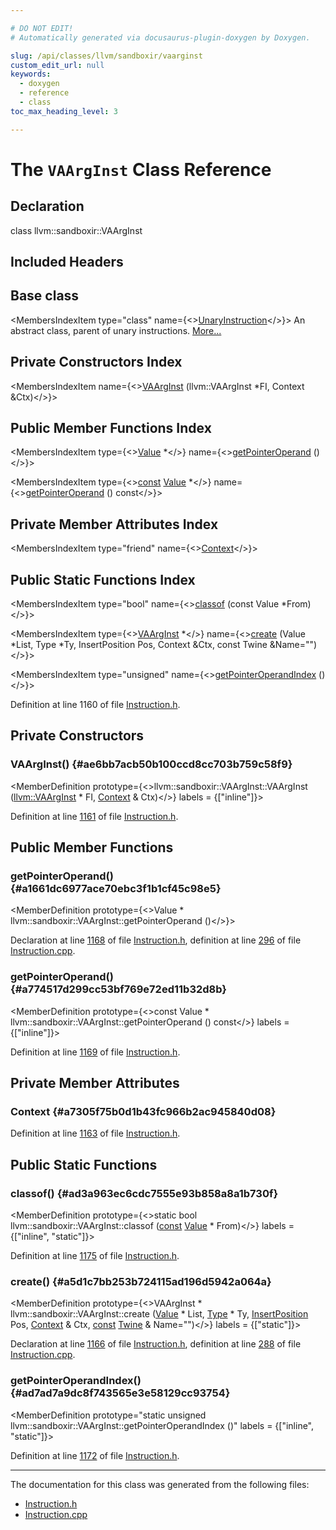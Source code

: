 ```yaml
---

# DO NOT EDIT!
# Automatically generated via docusaurus-plugin-doxygen by Doxygen.

slug: /api/classes/llvm/sandboxir/vaarginst
custom_edit_url: null
keywords:
  - doxygen
  - reference
  - class
toc_max_heading_level: 3

---
```





# The `VAArgInst` Class Reference

<DoxygenPage pluginConfig={pluginConfig}>



## Declaration

<CodeBlock>class llvm::sandboxir::VAArgInst</CodeBlock>

## Included Headers

<IncludesList>
<IncludesListItem
  filePath="llvm/SandboxIR/Instruction.h"
  permalink="/docs/api/files/include/include/llvm/include/llvm/sandboxir/instruction-h"
  isLocal="true" />
</IncludesList>

## Base class

<MembersIndex>

<MembersIndexItem
  type="class"
  name={<><a href="/docs/api/classes/llvm/sandboxir/unaryinstruction">UnaryInstruction</a></>}>
An abstract class, parent of unary instructions. <a href="/docs/api/classes/llvm/sandboxir/unaryinstruction/#details">More...</a>
</MembersIndexItem>

</MembersIndex>

## Private Constructors Index

<MembersIndex>

<MembersIndexItem
  name={<><a href="#ae6bb7acb50b100ccd8cc703b759c58f9">VAArgInst</a> (llvm::VAArgInst &#42;FI, Context &amp;Ctx)</>}>
</MembersIndexItem>

</MembersIndex>

## Public Member Functions Index

<MembersIndex>

<MembersIndexItem
  type={<><a href="/docs/api/classes/llvm/sandboxir/value">Value</a> &#42;</>}
  name={<><a href="#a1661dc6977ace70ebc3f1b1cf45c98e5">getPointerOperand</a> ()</>}>
</MembersIndexItem>

<MembersIndexItem
  type={<><a href="/docs/api/files/lib/lib/target/lib/target/aarch64/aarch64promoteconstant-cpp/#a90f8350fecae261c25be85d38b451bff">const</a> <a href="/docs/api/classes/llvm/sandboxir/value">Value</a> &#42;</>}
  name={<><a href="#a774517d299cc53bf769e72ed11b32d8b">getPointerOperand</a> () const</>}>
</MembersIndexItem>

</MembersIndex>

## Private Member Attributes Index

<MembersIndex>

<MembersIndexItem
  type="friend"
  name={<><a href="#a7305f75b0d1b43fc966b2ac945840d08">Context</a></>}>
</MembersIndexItem>

</MembersIndex>

## Public Static Functions Index

<MembersIndex>

<MembersIndexItem
  type="bool"
  name={<><a href="#ad3a963ec6cdc7555e93b858a8a1b730f">classof</a> (const Value &#42;From)</>}>
</MembersIndexItem>

<MembersIndexItem
  type={<><a href="/docs/api/classes/llvm/sandboxir/vaarginst">VAArgInst</a> &#42;</>}
  name={<><a href="#a5d1c7bb253b724115ad196d5942a064a">create</a> (Value &#42;List, Type &#42;Ty, InsertPosition Pos, Context &amp;Ctx, const Twine &amp;Name=&quot;&quot;)</>}>
</MembersIndexItem>

<MembersIndexItem
  type="unsigned"
  name={<><a href="#ad7ad7a9dc8f743565e3e58129cc93754">getPointerOperandIndex</a> ()</>}>
</MembersIndexItem>

</MembersIndex>


Definition at line 1160 of file <a href="/docs/api/files/include/include/llvm/include/llvm/sandboxir/instruction-h">Instruction.h</a>.

<SectionDefinition>

## Private Constructors

### VAArgInst() {#ae6bb7acb50b100ccd8cc703b759c58f9}

<MemberDefinition
  prototype={<>llvm::sandboxir::VAArgInst::VAArgInst (<a href="/docs/api/classes/llvm/vaarginst">llvm::VAArgInst</a> &#42; FI, <a href="/docs/api/classes/llvm/sandboxir/context">Context</a> &amp; Ctx)</>}
  labels = {["inline"]}>

Definition at line <a href="/docs/api/files/include/include/llvm/include/llvm/sandboxir/instruction-h/#l01161">1161</a> of file <a href="/docs/api/files/include/include/llvm/include/llvm/sandboxir/instruction-h">Instruction.h</a>.
</MemberDefinition>

</SectionDefinition>

<SectionDefinition>

## Public Member Functions

### getPointerOperand() {#a1661dc6977ace70ebc3f1b1cf45c98e5}

<MemberDefinition
  prototype={<>Value &#42; llvm::sandboxir::VAArgInst::getPointerOperand ()</>}>

Declaration at line <a href="/docs/api/files/include/include/llvm/include/llvm/sandboxir/instruction-h/#l01168">1168</a> of file <a href="/docs/api/files/include/include/llvm/include/llvm/sandboxir/instruction-h">Instruction.h</a>, definition at line <a href="/docs/api/files/lib/lib/sandboxir/instruction-cpp/#l00296">296</a> of file <a href="/docs/api/files/lib/lib/sandboxir/instruction-cpp">Instruction.cpp</a>.
</MemberDefinition>

### getPointerOperand() {#a774517d299cc53bf769e72ed11b32d8b}

<MemberDefinition
  prototype={<>const Value &#42; llvm::sandboxir::VAArgInst::getPointerOperand () const</>}
  labels = {["inline"]}>

Definition at line <a href="/docs/api/files/include/include/llvm/include/llvm/sandboxir/instruction-h/#l01169">1169</a> of file <a href="/docs/api/files/include/include/llvm/include/llvm/sandboxir/instruction-h">Instruction.h</a>.
</MemberDefinition>

</SectionDefinition>

<SectionDefinition>

## Private Member Attributes

### Context {#a7305f75b0d1b43fc966b2ac945840d08}

<MemberDefinition
  prototype="friend llvm::sandboxir::VAArgInst::Context">

Definition at line <a href="/docs/api/files/include/include/llvm/include/llvm/sandboxir/instruction-h/#l01163">1163</a> of file <a href="/docs/api/files/include/include/llvm/include/llvm/sandboxir/instruction-h">Instruction.h</a>.
</MemberDefinition>

</SectionDefinition>

<SectionDefinition>

## Public Static Functions

### classof() {#ad3a963ec6cdc7555e93b858a8a1b730f}

<MemberDefinition
  prototype={<>static bool llvm::sandboxir::VAArgInst::classof (<a href="/docs/api/files/lib/lib/target/lib/target/aarch64/aarch64promoteconstant-cpp/#a90f8350fecae261c25be85d38b451bff">const</a> <a href="/docs/api/classes/llvm/sandboxir/value">Value</a> &#42; From)</>}
  labels = {["inline", "static"]}>

Definition at line <a href="/docs/api/files/include/include/llvm/include/llvm/sandboxir/instruction-h/#l01175">1175</a> of file <a href="/docs/api/files/include/include/llvm/include/llvm/sandboxir/instruction-h">Instruction.h</a>.
</MemberDefinition>

### create() {#a5d1c7bb253b724115ad196d5942a064a}

<MemberDefinition
  prototype={<>VAArgInst &#42; llvm::sandboxir::VAArgInst::create (<a href="/docs/api/classes/llvm/sandboxir/value">Value</a> &#42; List, <a href="/docs/api/classes/llvm/sandboxir/type">Type</a> &#42; Ty, <a href="/docs/api/classes/llvm/sandboxir/insertposition">InsertPosition</a> Pos, <a href="/docs/api/classes/llvm/sandboxir/context">Context</a> &amp; Ctx, <a href="/docs/api/files/lib/lib/target/lib/target/aarch64/aarch64promoteconstant-cpp/#a90f8350fecae261c25be85d38b451bff">const</a> <a href="/docs/api/classes/llvm/twine">Twine</a> &amp; Name=&quot;&quot;)</>}
  labels = {["static"]}>

Declaration at line <a href="/docs/api/files/include/include/llvm/include/llvm/sandboxir/instruction-h/#l01166">1166</a> of file <a href="/docs/api/files/include/include/llvm/include/llvm/sandboxir/instruction-h">Instruction.h</a>, definition at line <a href="/docs/api/files/lib/lib/sandboxir/instruction-cpp/#l00288">288</a> of file <a href="/docs/api/files/lib/lib/sandboxir/instruction-cpp">Instruction.cpp</a>.
</MemberDefinition>

### getPointerOperandIndex() {#ad7ad7a9dc8f743565e3e58129cc93754}

<MemberDefinition
  prototype="static unsigned llvm::sandboxir::VAArgInst::getPointerOperandIndex ()"
  labels = {["inline", "static"]}>

Definition at line <a href="/docs/api/files/include/include/llvm/include/llvm/sandboxir/instruction-h/#l01172">1172</a> of file <a href="/docs/api/files/include/include/llvm/include/llvm/sandboxir/instruction-h">Instruction.h</a>.
</MemberDefinition>

</SectionDefinition>

<hr/>

The documentation for this class was generated from the following files:

<ul>
<li><a href="/docs/api/files/include/include/llvm/include/llvm/sandboxir/instruction-h">Instruction.h</a></li>
<li><a href="/docs/api/files/lib/lib/sandboxir/instruction-cpp">Instruction.cpp</a></li>
</ul>

</DoxygenPage>

